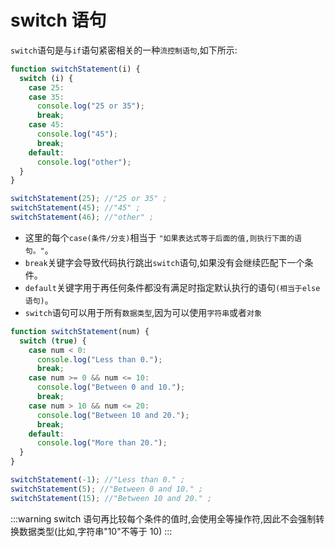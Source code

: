 # switch 语句

`switch`语句是与`if`语句紧密相关的一种`流控制语句`,如下所示:

```javascript
function switchStatement(i) {
  switch (i) {
    case 25:
    case 35:
      console.log("25 or 35");
      break;
    case 45:
      console.log("45");
      break;
    default:
      console.log("other");
  }
}

switchStatement(25); //"25 or 35" ;
switchStatement(45); //"45" ;
switchStatement(46); //"other" ;
```

- 这里的每个`case(条件/分支)`相当于 `"如果表达式等于后面的值,则执行下面的语句。"`。
- `break`关键字会导致代码执行跳出`switch`语句,如果没有会继续匹配下一个条件。
- `default`关键字用于再任何条件都没有满足时指定默认执行的语句`(相当于else语句)`。
- `switch`语句可以用于所有`数据类型`,因为可以使用`字符串`或者`对象`

```javascript
function switchStatement(num) {
  switch (true) {
    case num < 0:
      console.log("Less than 0.");
      break;
    case num >= 0 && num <= 10:
      console.log("Between 0 and 10.");
      break;
    case num > 10 && num <= 20:
      console.log("Between 10 and 20.");
      break;
    default:
      console.log("More than 20.");
  }
}

switchStatement(-1); //"Less than 0." ;
switchStatement(5); //"Between 0 and 10." ;
switchStatement(15); //"Between 10 and 20." ;
```

:::warning
switch 语句再比较每个条件的值时,会使用全等操作符,因此不会强制转换数据类型(比如,字符串"10"不等于 10)
:::
